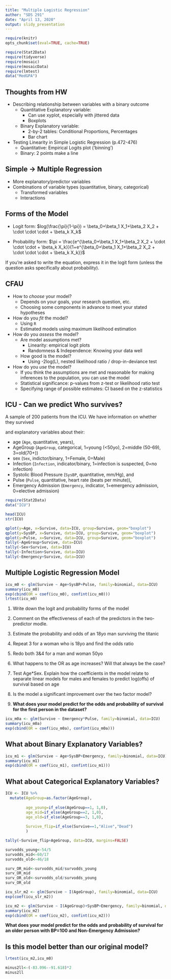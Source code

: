 ```yaml
---
title: "Multiple Logistic Regression"
author: "SDS 291"
date: "April 13, 2020"
output: slidy_presentation
---
```


```r
require(knitr)
opts_chunk$set(eval=TRUE, cache=TRUE)
```

```r
require(Stat2Data)
require(tidyverse)
require(mosaic)
require(mosaicData)
require(lmtest)
data("MedGPA")
```

## Thoughts from HW

- Describing relationship between variables with a binary outcome
    - Quantitative Explanatory variable:
        - Can use xyplot, especially with jittered data
        - Boxplots 
    - Binary Explanatory variable:
        - 2-by-2 tables: Conditional Proportions, Percentages 
        - Bar chart
        
- Testing Linearity in Simple Logistic Regression (p.472-476)
    - Quantitative: Empirical Logits plot ('binning')
    - Binary: 2 points make a line
    
## Simple -> Multiple Regression

- More explanatory/predictor variables
- Combinations of variable types (quantitative, binary, categorical)
    - Transformed variables
    - Interactions

## Forms of the Model

- Logit form: $log(\frac{\pi}{1-\pi}) = \beta_0+\beta_1 X_1+\beta_2 X_2 + \cdot \cdot \cdot + \beta_k X_k$

- Probability form: $\pi = \frac{e^{\beta_0+\beta_1 X_1+\beta_2 X_2 + \cdot \cdot \cdot + \beta_k X_k}}{1+e^{\beta_0+\beta_1 X_1+\beta_2 X_2 + \cdot \cdot \cdot + \beta_k X_k}}$

If you're asked to write the equation, express it in the logit form (unless the question asks specifically about probability).

## CFAU

- How to *choose* your model?
    - Depends on your goals, your research question, etc.
    - Choosing some components in advance to meet your stated hypotheses

- How do you *fit* the model?
    - Using `R`
    - Estimated models using maximum likelihood estimation

- How do you *assess* the model?
    - Are model assumptions met?
        - Linearity: empirical logit plots
        - Randomness & Independence: Knowing your data well
    - How good is the model?
        - Using -2log(L), nested likelihood ratio / drop-in-deviance test

- How do you *use* the model?
    - If you think the assumptions are met and reasonable for making inferences to the population, you can use the model
    - Statistical significance: p-values from z-test or likelihood ratio test
    - Specifying range of possible estimates: CI based on the z-statistics

## ICU - Can we predict Who survives?

A sample of 200 patients from the ICU. We have information on whether they survived 

  \begin{equation}
    Survived=
    \begin{cases}
      0, & \text{Dead} \\
      1, & \text{Lived}
    \end{cases}
  \end{equation}
  
and explanatory variables about their:

- age (`Age`, quantitative, years), 
- AgeGroup (`AgeGroup`, categorical, 1=young (<50yo), 2=middle (50-69), 3=old(70+))
- sex (`Sex`, indictor/binary, 1=Female, 0=Male)
- Infection (`Infection`, indicator/binary, 1=infection is suspected, 0=no infection)
- Systolic Blood Pressure (`SysBP`, quantitative, mm/Hg), and 
- Pulse (`Pulse`, quantitative, heart rate (beats per minute)),
- Emergency Admission (`Emergency`, indicator, 1=emergency admission, 0=elective admission)


```r
require(Stat2Data)
data("ICU")

head(ICU)
str(ICU)
```

```r
qplot(y=Age, x=Survive, data=ICU, group=Survive, geom="boxplot")
qplot(y=SysBP, x=Survive, data=ICU, group=Survive, geom="boxplot")
qplot(y=Pulse, x=Survive, data=ICU, group=Survive, geom="boxplot")
tally(~AgeGroup+Survive, data=ICU)
tally(~Sex+Survive, data=ICU)
tally(~Infection+Survive, data=ICU)
tally(~Emergency+Survive, data=ICU)
```

## Multiple Logistic Regression Model
```r
icu_m0 <- glm(Survive ~ Age+SysBP+Pulse, family=binomial, data=ICU)
summary(icu_m0)
exp(cbind(OR = coef(icu_m0), confint(icu_m0)))
lrtest(icu_m0)
```

<!--- The odds of survival for each additional year of age was .97 times the odds of someone a year younger, on average, in this population, adjusted for blood pressure and pulse. In other words, someone one year older has 3% lower odds of surviving from the ICU than someone a year older, on average, after adjusting for blood pressure and pulse. We are 95% confident that the true odds ratio for age on survival is between 0.95 and 0.99 in the population. --->

1. Write down the logit and probability forms of the model

2. Comment on the effectiveness of each of the predictors in the two-predictor modle.

3. Estimate the probability and odds of an 18yo man surviving the titanic

4. Repeat 3 for a woman who is 18yo and find the odds ratio

5. Redo both 3&4 for a man and woman 50yo

6. What happens to the OR as age increases? Will that always be the case?

7. Test Age*Sex. Explain how the coefficients in the model relate to separate linear models for males and females to predict log(offs) of survival based on age

8. Is the model a significant improvement over the two factor model?

9. 
**What does your model predict for the odds and probability of survival for the first person in the dataset?**

```r
icu_m0a <- glm(Survive ~ Emergency*Pulse, family=binomial, data=ICU)
summary(icu_m0a)
exp(cbind(OR = coef(icu_m0a), confint(icu_m0a)))
```

## What about Binary Explanatory Variables?

  \begin{equation}
    Emergency=
    \begin{cases}
      0, & \text{Elective Admission} \\
      1, & \text{Emergency Admission}
    \end{cases}
  \end{equation}
  
```r
icu_m1 <- glm(Survive ~ Age+SysBP+Emergency, family=binomial, data=ICU)
summary(icu_m1)
exp(cbind(OR = coef(icu_m1), confint(icu_m1)))
```


## What about Categorical Explanatory Variables?

```r
ICU <- ICU %>% 
  mutate(AgeGroup=as.factor(AgeGroup),
         
         age_young=if_else(AgeGroup==1, 1,0),
         age_mid=if_else(AgeGroup==2, 1,0),
         age_old=if_else(AgeGroup==3, 1,0),
         
         Survive_flip=if_else(Survive==1,"Alive","Dead")
         )

tally(~Survive_flip+AgeGroup, data=ICU, margins=FALSE)

```

```r

survodds_young<-54/5
survodds_mid<-60/17
survodds_old<-46/18

surv_OR_mid<-survodds_mid/survodds_young
surv_OR_mid
surv_OR_old<-survodds_old/survodds_young
surv_OR_old

icu_slr_m2 <- glm(Survive ~ I(AgeGroup), family=binomial, data=ICU)
exp(coef(icu_slr_m2))
```

```r
icu_m2 <- glm(Survive ~ I(AgeGroup)+SysBP+Emergency, family=binomial, data=ICU)
summary(icu_m2)
exp(cbind(OR = coef(icu_m2), confint(icu_m2)))
```


**What does your model predict for the odds and probability of survival for an older person with BP=100 and Non-Emergency Admission?**


## Is this model better than our original model?
```r
lrtest(icu_m2,icu_m0)

minus2ll<-(-83.096--91.618)*2
minus2ll
```

